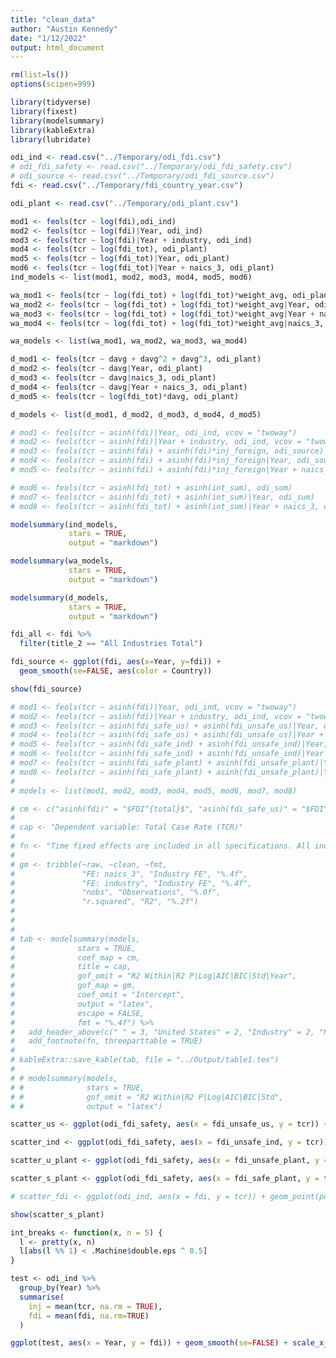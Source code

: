 ```yaml
---
title: "clean_data"
author: "Austin Kennedy"
date: "1/12/2022"
output: html_document
---
```


```r
rm(list=ls())
options(scipen=999)
```

```r
library(tidyverse)
library(fixest)
library(modelsummary)
library(kableExtra)
library(lubridate)
```

```r
odi_ind <- read.csv("../Temporary/odi_fdi.csv")
# odi_fdi_safety <- read.csv("../Temporary/odi_fdi_safety.csv")
# odi_source <- read.csv("../Temporary/odi_fdi_source.csv")
fdi <- read.csv("../Temporary/fdi_country_year.csv")

odi_plant <- read.csv("../Temporary/odi_plant.csv")
```

```r
mod1 <- feols(tcr ~ log(fdi),odi_ind)
mod2 <- feols(tcr ~ log(fdi)|Year, odi_ind)
mod3 <- feols(tcr ~ log(fdi)|Year + industry, odi_ind)
mod4 <- feols(tcr ~ log(fdi_tot), odi_plant)
mod5 <- feols(tcr ~ log(fdi_tot)|Year, odi_plant)
mod6 <- feols(tcr ~ log(fdi_tot)|Year + naics_3, odi_plant)
ind_models <- list(mod1, mod2, mod3, mod4, mod5, mod6)
```

```r
wa_mod1 <- feols(tcr ~ log(fdi_tot) + log(fdi_tot)*weight_avg, odi_plant)
wa_mod2 <- feols(tcr ~ log(fdi_tot) + log(fdi_tot)*weight_avg|Year, odi_plant)
wa_mod3 <- feols(tcr ~ log(fdi_tot) + log(fdi_tot)*weight_avg|Year + naics_3, odi_plant)
wa_mod4 <- feols(tcr ~ log(fdi_tot) + log(fdi_tot)*weight_avg|naics_3, odi_plant)

wa_models <- list(wa_mod1, wa_mod2, wa_mod3, wa_mod4)
```

```r

d_mod1 <- feols(tcr ~ davg + davg^2 + davg^3, odi_plant)
d_mod2 <- feols(tcr ~ davg|Year, odi_plant)
d_mod3 <- feols(tcr ~ davg|naics_3, odi_plant)
d_mod4 <- feols(tcr ~ davg|Year + naics_3, odi_plant)
d_mod5 <- feols(tcr ~ log(fdi_tot)*davg, odi_plant)

d_models <- list(d_mod1, d_mod2, d_mod3, d_mod4, d_mod5)
```

```r
# mod1 <- feols(tcr ~ asinh(fdi)|Year, odi_ind, vcov = "twoway")
# mod2 <- feols(tcr ~ asinh(fdi)|Year + industry, odi_ind, vcov = "twoway")
# mod3 <- feols(tcr ~ asinh(fdi) + asinh(fdi)*inj_foreign, odi_source)
# mod4 <- feols(tcr ~ asinh(fdi) + asinh(fdi)*inj_foreign|Year, odi_source, vcov = "twoway")
# mod5 <- feols(tcr ~ asinh(fdi) + asinh(fdi)*inj_foreign|Year + naics_3, odi_source, vcov = "twoway")
```
```r
# mod6 <- feols(tcr ~ asinh(fdi_tot) + asinh(int_sum), odi_sum)
# mod7 <- feols(tcr ~ asinh(fdi_tot) + asinh(int_sum)|Year, odi_sum)
# mod8 <- feols(tcr ~ asinh(fdi_tot) + asinh(int_sum)|Year + naics_3, odi_sum)
```

```r
modelsummary(ind_models,
             stars = TRUE,
             output = "markdown")

modelsummary(wa_models,
             stars = TRUE,
             output = "markdown")

modelsummary(d_models,
             stars = TRUE,
             output = "markdown")
```
```r
fdi_all <- fdi %>%
  filter(title_2 == "All Industries Total")

fdi_source <- ggplot(fdi, aes(x=Year, y=fdi)) +
  geom_smooth(se=FALSE, aes(color = Country))

show(fdi_source)
```

```r
# mod1 <- feols(tcr ~ asinh(fdi)|Year, odi_ind, vcov = "twoway")
# mod2 <- feols(tcr ~ asinh(fdi)|Year + industry, odi_ind, vcov = "twoway")
# mod3 <- feols(tcr ~ asinh(fdi_safe_us) + asinh(fdi_unsafe_us)|Year, odi_fdi_safety, vcov = "twoway")
# mod4 <- feols(tcr ~ asinh(fdi_safe_us) + asinh(fdi_unsafe_us)|Year + naics_3, odi_fdi_safety, vcov = "twoway")
# mod5 <- feols(tcr ~ asinh(fdi_safe_ind) + asinh(fdi_unsafe_ind)|Year, odi_fdi_safety, vcov = "twoway")
# mod6 <- feols(tcr ~ asinh(fdi_safe_ind) + asinh(fdi_unsafe_ind)|Year + naics_3, odi_fdi_safety, vcov = "twoway")
# mod7 <- feols(tcr ~ asinh(fdi_safe_plant) + asinh(fdi_unsafe_plant)|Year, odi_fdi_safety, vcov = "twoway")
# mod8 <- feols(tcr ~ asinh(fdi_safe_plant) + asinh(fdi_unsafe_plant)|Year + naics_3, odi_fdi_safety, vcov = "twoway")
# 
# models <- list(mod1, mod2, mod3, mod4, mod5, mod6, mod7, mod8)
```

```r
# cm <- c("asinh(fdi)" = "$FDI^{total}$", "asinh(fdi_safe_us)" = "$FDI^{safe}$", "asinh(fdi_unsafe_us)" = "$FDI^{unsafe}$", "asinh(fdi_safe_ind)" = "$FDI^{safe}$", "asinh(fdi_unsafe_ind)" = "$FDI^{unsafe}$", "asinh(fdi_safe_plant)" = "$FDI^{safe}$", "asinh(fdi_unsafe_plant)" = "$FDI^{unsafe}$")
# 
# cap <- "Dependent variable: Total Case Rate (TCR)"
# 
# fn <- "Time fixed effects are included in all specifications. All independent variables are the inverse hyperbolic sine of the inward FDI position in the industry. The columns United States, Industry, and Plant represent different thresholds used to determine whether FDI is coming from safe or unsafe sources. Robust standard errors are clustered at the industry-year level."
# 
# gm <- tribble(~raw, ~clean, ~fmt,
#               "FE: naics_3", "Industry FE", "%.4f",
#               "FE: industry", "Industry FE", "%.4f",
#               "nobs", "Observations", "%.0f",
#               "r.squared", "R2", "%.2f")
# 
# 
# 
# tab <- modelsummary(models,
#              stars = TRUE,
#              coef_map = cm,
#              title = cap,
#              gof_omit = "R2 Within|R2 P|Log|AIC|BIC|Std|Year",
#              gof_map = gm,
#              coef_omit = "Intercept",
#              output = "latex",
#              escape = FALSE,
#              fmt = "%.4f") %>%
#   add_header_above(c(" " = 3, "United States" = 2, "Industry" = 2, "Plant" = 2)) %>%
#   add_footnote(fn, threeparttable = TRUE)
# 
# kableExtra::save_kable(tab, file = "../Output/table1.tex")
# 
# # modelsummary(models,
# #              stars = TRUE,
# #              gof_omit = "R2 Within|R2 P|Log|AIC|BIC|Std",
# #              output = "latex")
```

```r
scatter_us <- ggplot(odi_fdi_safety, aes(x = fdi_unsafe_us, y = tcr)) + geom_point() + ylim(0,300) + geom_smooth(method = "lm")

scatter_ind <- ggplot(odi_fdi_safety, aes(x = fdi_unsafe_ind, y = tcr)) + geom_point() + ylim(0,300) + geom_smooth(method = "lm")

scatter_u_plant <- ggplot(odi_fdi_safety, aes(x = fdi_unsafe_plant, y = tcr)) + geom_point() + ylim(0,100) + xlim(0,100000) + geom_smooth(method = "lm")

scatter_s_plant <- ggplot(odi_fdi_safety, aes(x = fdi_safe_plant, y = tcr)) + geom_point(size = 1) + geom_point(aes(fdi_unsafe_plant, tcr), color = "red", size = 1) +  ylim(0,100) + xlim(0,100000) + geom_smooth(method = "lm")

# scatter_fdi <- ggplot(odi_ind, aes(x = fdi, y = tcr)) + geom_point(position = "dodge") + ylim(0,100) + xlim(0,100000) + geom_smooth(method = "lm")

show(scatter_s_plant)
```



```r
int_breaks <- function(x, n = 5) {
  l <- pretty(x, n)
  l[abs(l %% 1) < .Machine$double.eps ^ 0.5] 
}

test <- odi_ind %>%
  group_by(Year) %>%
  summarise(
    inj = mean(tcr, na.rm = TRUE),
    fdi = mean(fdi, na.rm=TRUE)
  )

ggplot(test, aes(x = Year, y = fdi)) + geom_smooth(se=FALSE) + scale_x_continuous(breaks = int_breaks)
```














